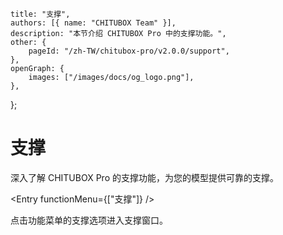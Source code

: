 
	title: "支撑",
	authors: [{ name: "CHITUBOX Team" }],
	description: "本节介绍 CHITUBOX Pro 中的支撑功能。",
	other: {
		pageId: "/zh-TW/chitubox-pro/v2.0.0/support",
	},
	openGraph: {
		images: ["/images/docs/og_logo.png"],
	},
};

# 支撑

深入了解 CHITUBOX Pro 的支撑功能，为您的模型提供可靠的支撑。

<Entry functionMenu={["支撑"]} />

点击功能菜单的支撑选项进入支撑窗口。
